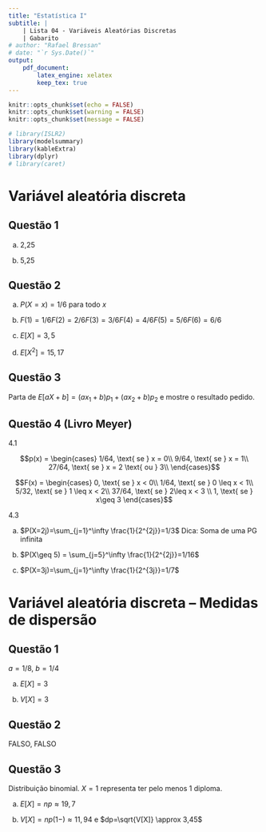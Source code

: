 ```yaml
---
title: "Estatística I"
subtitle: |
    | Lista 04 - Variáveis Aleatórias Discretas
    | Gabarito
# author: "Rafael Bressan"
# date: "`r Sys.Date()`"
output: 
    pdf_document:
        latex_engine: xelatex
        keep_tex: true
---
```


```r
knitr::opts_chunk$set(echo = FALSE)
knitr::opts_chunk$set(warning = FALSE)
knitr::opts_chunk$set(message = FALSE)
```

```r
# library(ISLR2)
library(modelsummary)
library(kableExtra)
library(dplyr)
# library(caret)
```

# Variável aleatória discreta

## Questão 1

a) 2,25

b) 5,25

## Questão 2

a) $P(X=x) = 1/6$ para todo $x$

b) $F(1) = 1/6 F(2) = 2/6 F(3) = 3/6 F(4) = 4/6 F(5) = 5/6 F(6) = 6/6$

c) $E[X] = 3,5$

d) $E[X^2] = 15,17$

## Questão 3

Parta de $E[aX+b] = (ax_1 + b)p_1 + (ax_2 + b)p_2$ e mostre o resultado pedido.

## Questão 4 (Livro Meyer)

4.1

$$p(x) = \begin{cases}
1/64, \text{ se } x = 0\\
9/64, \text{ se } x = 1\\
27/64, \text{ se } x = 2 \text{ ou } 3\\
\end{cases}$$

$$F(x) = \begin{cases}
0, \text{ se } x < 0\\
1/64, \text{ se } 0 \leq x < 1\\
5/32, \text{ se } 1 \leq x < 2\\
37/64, \text{ se } 2\leq x < 3 \\
1, \text{ se } x\geq 3
\end{cases}$$

4.3 

a) $P(X=2j)=\sum_{j=1}^\infty \frac{1}{2^{2j}}=1/3$ Dica: Soma de uma PG infinita

b) $P(X\geq 5) = \sum_{j=5}^\infty \frac{1}{2^{2j}}=1/16$

c) $P(X=3j)=\sum_{j=1}^\infty \frac{1}{2^{3j}}=1/7$


# Variável aleatória discreta – Medidas de dispersão

## Questão 1

$a=1/8$, $b=1/4$

a) $E[X]=3$

b) $V[X]=3$

## Questão 2

FALSO, FALSO

## Questão 3

Distribuição binomial. $X=1$ representa ter pelo menos 1 diploma.

a) $E[X]=np \approx 19,7$

b) $V[X]=np(1-)\approx 11,94$ e $dp=\sqrt{V[X]} \approx 3,45$